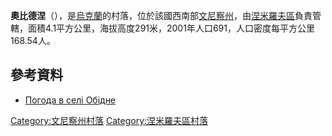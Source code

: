 {{no footnotes|time=2015-10-07T02:09:37+00:00}}
{{coord|49|8|25|N|28|51|10|E|scale:30000|display=title}}

'''奧比德涅'''（{{lang-uk|Обідне}}），是[[烏克蘭|烏克蘭]]的村落，位於該國西南部[[文尼察州|文尼察州]]，由[[涅米羅夫區|涅米羅夫區]]負責管轄，面積4.1平方公里，海拔高度291米，2001年人口691，人口密度每平方公里168.54人。

==參考資料==
* [http://weather.in.ua/ua/vinnickaja/18386 Погода в селі Обідне] {{Wayback|url=http://weather.in.ua/ua/vinnickaja/18386 |date=20111220061713 }}

[[Category:文尼察州村落|Category:文尼察州村落]]
[[Category:涅米羅夫區村落|Category:涅米羅夫區村落]]


{{Vinnytsia-geo-stub}}